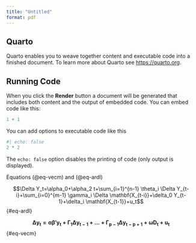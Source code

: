 ```yaml
---
title: "Untitled"
format: pdf
---
```


## Quarto

Quarto enables you to weave together content and executable code into a finished document. To learn more about Quarto see <https://quarto.org>.

## Running Code

When you click the **Render** button a document will be generated that includes both content and the output of embedded code. You can embed code like this:

```r
1 + 1
```

You can add options to executable code like this

```r
#| echo: false
2 * 2
```

The `echo: false` option disables the printing of code (only output is displayed).

Equations (@eq-vecm) and (@eq-ardl) 

$$\Delta Y_t=\alpha_0+\alpha_2 t+\sum_{i=1}^{n-1} \theta_i  \Delta Y_{t-i}+\sum_{i=0}^{m-1} \gamma_i  \Delta \mathbf{X_{t-i}}+\delta_0 Y_{t-1}+\delta_i \mathbf{X_{t-1}}+u_t$${#eq-ardl}



$$\mathbf{\Delta y_t=\alpha \beta ' y_t+\Gamma_1 \Delta y_{t-1}+ ... +\Gamma_{p-1} \Delta y_{t-p+1}+\omega D_t+u_t}$${#eq-vecm}

